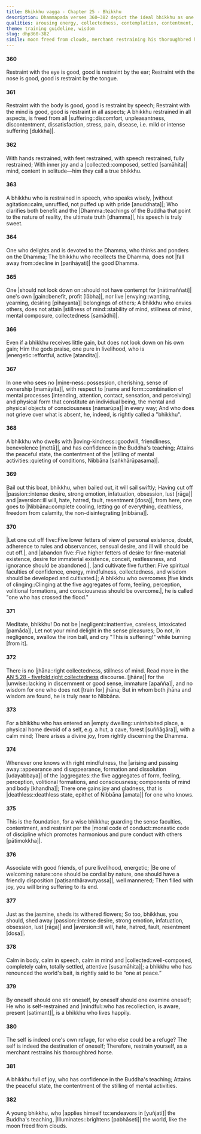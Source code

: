 ```yaml
---
title: Bhikkhu vagga - Chapter 25 - Bhikkhu
description: Dhammapada verses 360–382 depict the ideal bhikkhu as one who restrains the senses, body, speech, and mind, leading to freedom from suffering. Emphasis is placed on mindfulness, inner joy, collectedness, and self-reliance. Through discipline and reflection, the bhikkhu advances towards the peace of Nibbāna, shining like the moon freed from clouds.
qualities: arousing energy, collectedness, contemplation, contentment, continuous effort, cultivation, discernment, ending, ethical conduct, faith, examination, giving up, learning, liberation, loving-kindness, mindfulness, recognition of impermanence, respect, right speech, self-control, sense restraint, solitude, tranquility, vigour, vision, wisdom, wise attention, anger, attachment, aversion, anxiety, clinging to rules and observances, conceit, contempt, craving, desire, distraction, doubt, ignorance, immaturity, jealousy, negligence, passion, personal existence, sensual desire, suffering, lack of discernment, companionship
theme: training guideline, wisdom
slug: dhp360-382
simile: moon freed from clouds, merchant restraining his thoroughbred horse
---
```


#### 360

Restraint with the eye is good,
good is restraint by the ear;
Restraint with the nose is good,
good is restraint by the tongue.

#### 361

Restraint with the body is good,
good is restraint by speech;
Restraint with the mind is good,
good is restraint in all aspects;
A bhikkhu restrained in all aspects,
is freed from all |suffering::discomfort, unpleasantness, discontentment, dissatisfaction, stress, pain, disease, i.e. mild or intense suffering [dukkha]|.

#### 362

With hands restrained, with feet restrained,
with speech restrained, fully restrained;
With inner joy and a |collected::composed, settled [samāhita]| mind,
content in solitude—him they call a true bhikkhu.

#### 363

A bhikkhu who is restrained in speech,
who speaks wisely, |without agitation::calm, unruffled, not puffed up with pride [anuddhata]|;
Who clarifies both benefit and the |Dhamma::teachings of the Buddha that point to the nature of reality, the ultimate truth [dhamma]|,
his speech is truly sweet.

#### 364

One who delights and is devoted to the Dhamma,
who thinks and ponders on the Dhamma;
The bhikkhu who recollects the Dhamma,
does not |fall away from::decline in [parihāyati]| the good Dhamma.

#### 365

One |should not look down on::should not have contempt for [nātimaññati]| one's own |gain::benefit, profit [lābha]|,
nor live |envying::wanting, yearning, desiring [pihayanta]| belongings of others;
A bhikkhu who envies others,
does not attain |stillness of mind::stability of mind, stillness of mind, mental composure, collectedness [samādhi]|.

#### 366

Even if a bhikkhu receives little gain,
but does not look down on his own gain;
Him the gods praise,
one pure in livelihood, who is |energetic::effortful, active [atandita]|.

#### 367

In one who sees no |mine-ness::possession, cherishing, sense of ownership [mamāyita]|,
with respect to |name and form::combination of mental processes [intending, attention, contact, sensation, and perceiving] and physical form that constitute an individual being, the mental and physical objects of consciousness [nāmarūpa]| in every way;
And who does not grieve over what is absent,
he, indeed, is rightly called a "bhikkhu".

#### 368

A bhikkhu who dwells with |loving-kindness::goodwill, friendliness, benevolence [mettā]|,
and has confidence in the Buddha's teaching;
Attains the peaceful state,
the contentment of the |stilling of mental activities::quieting of conditions, Nibbāna [saṅkhārūpasama]|.

#### 369

Bail out this boat, bhikkhu,
when bailed out, it will sail swiftly;
Having cut off |passion::intense desire, strong emotion, infatuation, obsession, lust [rāga]| and |aversion::ill will, hate, hatred, fault, resentment [dosa]|,
from here, one goes to |Nibbāna::complete cooling, letting go of everything, deathless, freedom from calamity, the non-disintegrating [nibbāna]|.

#### 370

|Let one cut off five::Five lower fetters of view of personal existence, doubt, adherence to rules and observances, sensual desire, and ill will should be cut off.|, and |abandon five::Five higher fetters of desire for fine-material existence, desire for immaterial existence, conceit, restlessness, and ignorance should be abandoned.|,
|and cultivate five further::Five spiritual faculties of confidence, energy, mindfulness, collectedness, and wisdom should be developed and cultivated.|;
A bhikkhu who overcomes |five kinds of clinging::Clinging at the five aggregates of form, feeling, perception, volitional formations, and consciousness should be overcome.|,
he is called "one who has crossed the flood."

#### 371

Meditate, bhikkhu! Do not be |negligent::inattentive, careless, intoxicated [pamāda]|,
Let not your mind delight in the sense pleasures;
Do not, in negligence, swallow the iron ball,
and cry "This is suffering!" while burning [from it].

#### 372

There is no |jhāna::right collectedness, stillness of mind. Read more in the [AN 5.28 - fivefold right collectedness](/an5.28) discourse. [jhāna]| for the |unwise::lacking in discernment or good sense, immature [apañña]|,
and no wisdom for one who does not [train for] jhāna;
But in whom both jhāna and wisdom are found,
he is truly near to Nibbāna.

#### 373

For a bhikkhu who has entered an |empty dwelling::uninhabited place, a physical home devoid of a self, e.g. a hut, a cave, forest [suññāgāra]|,
with a calm mind;
There arises a divine joy,
from rightly discerning the Dhamma.

#### 374

Whenever one knows with right mindfulness,
the |arising and passing away::appearance and disappearance, formation and dissolution [udayabbaya]| of the |aggregates::the five aggregates of form, feeling, perception, volitional formations, and consciousness; components of mind and body [khandha]|;
There one gains joy and gladness,
that is |deathless::deathless state, epithet of Nibbāna [amata]| for one who knows.

#### 375

This is the foundation,
for a wise bhikkhu;
guarding the sense faculties, contentment,
and restraint per the |moral code of conduct::monastic code of discipline which promotes harmonious and pure conduct with others [pātimokkha]|.

#### 376

Associate with good friends,
of pure livelihood, energetic;
|Be one of welcoming nature::one should be cordial by nature, one should have a friendly disposition [paṭisanthāravutyassa]|,
well mannered;
Then filled with joy,
you will bring suffering to its end.

#### 377

Just as the jasmine,
sheds its withered flowers;
So too, bhikkhus, you should,
shed away |passion::intense desire, strong emotion, infatuation, obsession, lust [rāga]| and |aversion::ill will, hate, hatred, fault, resentment [dosa]|.

#### 378

Calm in body, calm in speech,
calm in mind and |collected::well-composed, completely calm, totally settled, attentive [susamāhita]|;
a bhikkhu who has renounced the world's bait,
is rightly said to be “one at peace.”

#### 379

By oneself should one stir oneself,
by oneself should one examine oneself;
He who is self-restrained and |mindful::who has recollection, is aware, present [satimant]|,
is a bhikkhu who lives happily.

#### 380

The self is indeed one's own refuge,
for who else could be a refuge?
The self is indeed the destination of oneself;
Therefore, restrain yourself,
as a merchant restrains his thoroughbred horse.

#### 381

A bhikkhu full of joy,
who has confidence in the Buddha's teaching;
Attains the peaceful state,
the contentment of the stilling of mental activities.

#### 382

A young bhikkhu,
who |applies himself to::endeavors in [yuñjati]| the Buddha's teaching,
|Illuminates::brightens [pabhāseti]| the world,
like the moon freed from clouds.